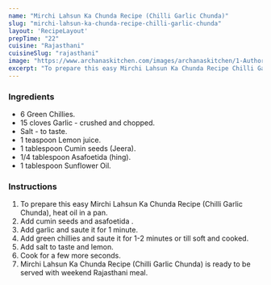 ---
name: "Mirchi Lahsun Ka Chunda Recipe (Chilli Garlic Chunda)"
slug: "mirchi-lahsun-ka-chunda-recipe-chilli-garlic-chunda"
layout: 'RecipeLayout'
prepTime: "22"
cuisine: "Rajasthani"
cuisineSlug: "rajasthani"
image: "https://www.archanaskitchen.com/images/archanaskitchen/1-Author/Pooja_Thakur/Mirchi_Lahsun_Ka_ChundaChill_Garlic_Chunda.jpg"
excerpt: "To prepare this easy Mirchi Lahsun Ka Chunda Recipe Chilli Garlic Chunda, heat oil in a pan"
---

### Ingredients

- 6 Green Chillies.
- 15 cloves Garlic - crushed and chopped.
- Salt - to taste.
- 1 teaspoon Lemon juice.
- 1 tablespoon Cumin seeds (Jeera).
- 1/4 tablespoon Asafoetida (hing).
- 1 tablespoon Sunflower Oil.

### Instructions

1. To prepare this easy Mirchi Lahsun Ka Chunda Recipe (Chilli Garlic Chunda), heat oil in a pan.
1. Add cumin seeds and asafoetida .
1. Add garlic and saute it for 1 minute.
1. Add green chillies and saute it for 1-2 minutes or till soft and cooked.
1. Add salt to taste and lemon.
1. Cook for a few more seconds.
1. Mirchi Lahsun Ka Chunda Recipe (Chilli Garlic Chunda) is ready to be served with weekend Rajasthani meal.
